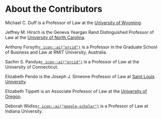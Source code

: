# About the Contributors {-}

Michael C. Duff is a Professor of Law at the [University of Wyoming](http://www.uwyo.edu/law/directory/mike-duff.html).

Jeffrey M. Hirsch is the Geneva Yeargan Rand Distinguished Professor of Law at the [University of North Carolina](https://law.unc.edu/people/jeffrey-m-hirsch/).

Anthony Forsyth[`r icon::ai("orcid")`](https://orcid.org/0000-0003-0790-8524) is a Professor in the Graduate School of Business and Law at RMIT University, Australia.

Sachin S. Pandya[`r icon::ai("orcid")`](http://orcid.org/0000-0001-7387-1307) is a Professor of Law at the University of Connecticut.

Elizabeth Pendo is the Joseph J. Simeone Professor of Law at [Saint Louis University](https://www.slu.edu/law/faculty/elizabeth-pendo.php).

Elizabeth Tippett is an Associate Professor of Law at the [University of Oregon](https://law.uoregon.edu/people/faculty/tippett).

Deborah Widiss[`r icon::ai("google-scholar")`](https://scholar.google.com/citations?user=lp6kuV0AAAAJ&hl=en) is a Professor of Law at Indiana University.
